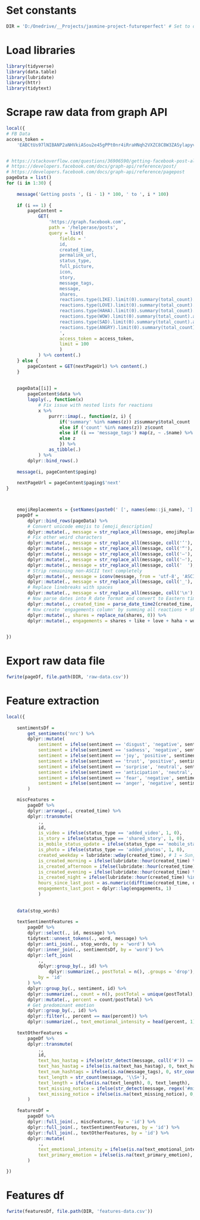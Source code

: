# Set constants
```r
DIR = 'D:/Onedrive/__Projects/jasmine-project-futureperfect' # Set to directory of desired file export
```

# Load libraries
```r
library(tidyverse)
library(data.table)
library(lubridate)
library(httr)
library(tidytext)
```

# Scrape raw data from graph API
```r
local({
# FB Data 
access_token =
	'EABCtUs97lNIBANP2aNHVkiASou2e45gPPt0nr4iRraHNqh2VXZC8C8W3ZASylapyvPITnzvh2txsRRak7BAvZCnnMudnBAuHBBrEqk3xO1xlAr7sB68gpd5H7Mq1570foXdmm9BSzKHYbE5NT43oyFKPuF4zje3KJTt50s6yAq0FKVBeVm2YNIlo9TiECSj6sHcyY6rJ7o3HRK52BBYZCQhwZACrb2VnMDWa8v8cinQZDZD'


# https://stackoverflow.com/questions/36906590/getting-facebook-post-all-reactions-count-in-single-graph-api-request
# https://developers.facebook.com/docs/graph-api/reference/post/
# https://developers.facebook.com/docs/graph-api/reference/pagepost
pageData = list()
for (i in 1:30) {
	
	message('Getting posts ', (i - 1) * 100, ' to ', i * 100)
	
	if (i == 1) {
    	pageContent =
			GET(
			    'https://graph.facebook.com',
			    path = '/helperase/posts',
			    query = list(
			    	fields = '
			    	id,
			    	created_time,
			    	permalink_url,
			    	status_type,
			    	full_picture,
			    	icon,
			    	story,
			    	message_tags,
			    	message,
			    	shares,
			    	reactions.type(LIKE).limit(0).summary(total_count).as(like),
			    	reactions.type(LOVE).limit(0).summary(total_count).as(love),
			    	reactions.type(HAHA).limit(0).summary(total_count).as(haha),
			    	reactions.type(WOW).limit(0).summary(total_count).as(wow),
			    	reactions.type(SAD).limit(0).summary(total_count).as(sad),
			    	reactions.type(ANGRY).limit(0).summary(total_count).as(angry)
			    	',
			    	access_token = access_token,
			    	limit = 100
			    	)
			) %>% content(.) 
    } else {
    	pageContent = GET(nextPageUrl) %>% content(.)
	}
  
	
	pageData[[i]] =
		pageContent$data %>%
		lapply(., function(x)
			# Fix issue with nested lists for reactions
			x %>%
				purrr::imap(., function(z, i) {
					if('summary' %in% names(z)) z$summary$total_count
					else if ('count' %in% names(z)) z$count 
					else if (i == 'message_tags') map(z, ~ .$name) %>% paste0(., collapse = ' ')
					else z
					}) %>%
				as_tibble(.)
			) %>%
		dplyr::bind_rows(.)
	
	message(i, pageContent$paging)
	
	nextPageUrl = pageContent$paging$'next'
}



	emojiReplacements = {setNames(paste0(' [', names(emo::ji_name), '] '), emo::ji_name)} %>% .[1:3500]
	pageDf =
		dplyr::bind_rows(pageData) %>%
		# Convert unicode emojis to [emoji_description]
		dplyr::mutate(., message = str_replace_all(message, emojiReplacements)) %>%
		# Fix other weird characters
		dplyr::mutate(., message = str_replace_all(message, coll('’'), '\''), message = str_replace_all(message, coll('‘'), '\'')) %>%
		dplyr::mutate(., message = str_replace_all(message, coll('“'), '"'), message = str_replace_all(message, coll('”'), '"')) %>%
		dplyr::mutate(., message = str_replace_all(message, coll('–'), '-')) %>%
		dplyr::mutate(., message = str_replace_all(message, coll('—'), '-')) %>%
		dplyr::mutate(., message = str_replace_all(message, coll(' ￼'), ' ')) %>%
		# Strip remaining non-ASCII text completely
		dplyr::mutate(., message = iconv(message, from = 'utf-8', 'ASCII', sub = '')) %>%
		dplyr::mutate(., message = str_replace_all(message, coll('_'), '')) %>%
		# Replace linebreaks with spaces
		dplyr::mutate(., message = str_replace_all(message, coll('\n'), ' ')) %>%
		# Now parse dates into R date format and convert to Eastern time
    	dplyr::mutate(., created_time = parse_date_time2(created_time, '%Y-%m-%d%H:%M:%S+%z', tz = 'UTC') %>% with_tz(., 'America/New_York')) %>%
		# Now create 'engagements column' by summing all reactions + shares	
		dplyr::mutate(., shares = replace_na(shares, 0)) %>%
		dplyr::mutate(., engagements = shares + like + love + haha + wow + sad + angry)

	
})
```

# Export raw data file
```r
fwrite(pageDf, file.path(DIR, 'raw-data.csv'))
```



# Feature extraction
```r
local({
	
	sentimentsDf =
		get_sentiments('nrc') %>%
		dplyr::mutate(
			sentiment = ifelse(sentiment == 'disgust', 'negative', sentiment),
			sentiment = ifelse(sentiment == 'sadness', 'negative', sentiment),
			sentiment = ifelse(sentiment == 'joy', 'positive', sentiment),
			sentiment = ifelse(sentiment == 'trust', 'positive', sentiment),
			sentiment = ifelse(sentiment == 'surprise', 'neutral', sentiment),
			sentiment = ifelse(sentiment == 'anticipation', 'neutral', sentiment),
			sentiment = ifelse(sentiment == 'fear', 'negative', sentiment),
			sentiment = ifelse(sentiment == 'anger', 'negative', sentiment)
		)

	miscFeatures =
		pageDf %>%
		dplyr::arrange(., created_time) %>%
		dplyr::transmute(
			.,
			id,
			is_video = ifelse(status_type == 'added_video', 1, 0),
			is_story = ifelse(status_type == 'shared_story', 1, 0),
			is_mobile_status_update = ifelse(status_type == 'mobile_status_update', 1, 0),
			is_photo = ifelse(status_type == 'added_photos', 1, 0),
			created_weekday = lubridate::wday(created_time), # 1 = Sun, 7 = Sat
			is_created_morning = ifelse(lubridate::hour(created_time) %in% 5:10, 1, 0),
			is_created_afternoon = ifelse(lubridate::hour(created_time) %in% 11:16, 1, 0),
			is_created_evening = ifelse(lubridate::hour(created_time) %in% 17:20, 1, 0),
			is_created_night = ifelse(lubridate::hour(created_time) %in% c(21:24, 0:4), 1, 0),
			hours_since_last_post = as.numeric(difftime(created_time, dplyr::lag(created_time, 1), units = 'hours')), 
			engagements_last_post = dplyr::lag(engagements, 1)
			)
	
	
	data(stop_words)
	
	textSentimentFeatures =
		pageDf %>%
		dplyr::select(., id, message) %>%
		tidytext::unnest_tokens(., word, message) %>%
		dplyr::anti_join(., stop_words, by = 'word') %>%
		dplyr::inner_join(., sentimentsDf, by = 'word') %>%
		dplyr::left_join(
			.,
			dplyr::group_by(., id) %>%
				dplyr::summarize(., postTotal = n(), .groups = 'drop'),
			by = 'id'
		) %>%
		dplyr::group_by(., sentiment, id) %>%
		dplyr::summarize(., count = n(), postTotal = unique(postTotal), .groups = 'drop') %>%
		dplyr::mutate(., percent = count/postTotal) %>%
		# Get predominant emotion
		dplyr::group_by(., id) %>%
		dplyr::filter(., percent == max(percent)) %>%
		dplyr::summarize(., text_emotional_intensity = head(percent, 1), text_primary_emotion = head(sentiment, 1))
	
	textOtherFeatures =
		pageDf %>%
	    dplyr::transmute(
	        .,
	        id, 
	        text_has_hastag = ifelse(str_detect(message, coll('#')) == TRUE, 1, 0),
	        text_has_hastag = ifelse(is.na(text_has_hastag), 0, text_has_hastag),
			text_num_hashtags = ifelse(is.na(message_tags), 0, str_count(message, coll('#'))),
	        text_length = str_count(message, '\\S+'),
			text_length = ifelse(is.na(text_length), 0, text_length),
	        text_missing_notice = ifelse(str_detect(message, regex('#missing|#Missing|#pleaseshare|#PleaseShare|FoundSafe|Safe')) == TRUE, 1, 0),
			text_missing_notice = ifelse(is.na(text_missing_notice), 0, text_missing_notice)
	    )
	
	featuresDf =
		pageDf %>%
		dplyr::full_join(., miscFeatures, by = 'id') %>%
		dplyr::full_join(., textSentimentFeatures, by = 'id') %>%
		dplyr::full_join(., textOtherFeatures, by = 'id') %>%
		dplyr::mutate(
			.,
			text_emotional_intensity = ifelse(is.na(text_emotional_intensity), 0, text_emotional_intensity),
			text_primary_emotion = ifelse(is.na(text_primary_emotion), 0, text_primary_emotion)
		)

})
```


# Features df
```r
fwrite(featuresDf, file.path(DIR, 'features-data.csv'))
```


